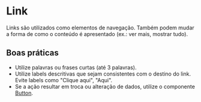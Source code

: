 
# Link

Links são utilizados como elementos de navegação. Também podem mudar a forma de como o conteúdo é apresentado (ex.: ver mais, mostrar tudo).

## Boas práticas

- Utilize palavras ou frases curtas (até 3 palavras).
- Utilize labels descritivas que sejam consistentes com o destino do link. Evite labels como "Clique aqui", "Aqui".
- Se a ação resultar em troca ou alteração de dados, utilize o componente [Button](/components/button).

<Demo src='pages/components/link/Link' />
